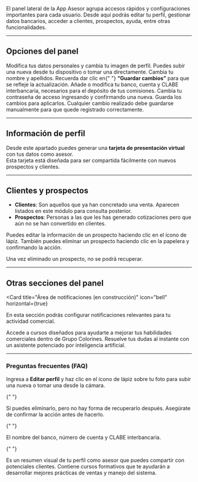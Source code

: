 El panel lateral de la App Asesor agrupa accesos rápidos y configuraciones importantes para cada usuario. Desde aquí podrás editar tu perfil, gestionar datos bancarios, acceder a clientes, prospectos, ayuda, entre otras funcionalidades.

---

## Opciones del panel

<Card title="Editar perfil" icon="user-pen" horizontal={true}>
  Modifica tus datos personales y cambia tu imagen de perfil. Puedes subir una
  nueva desde tu dispositivo o tomar una directamente.
</Card>

<Card title="Datos personales" icon="id-card" horizontal={true}>
  Cambia tu nombre y apellidos. Recuerda dar clic en{" "}
  <strong>“Guardar cambios”</strong> para que se refleje la actualización.
</Card>

<Card title="Datos bancarios" icon="building-columns" horizontal={true}>
  Añade o modifica tu banco, cuenta y CLABE interbancaria, necesarios para el
  depósito de tus comisiones.
</Card>

<Card title="Cambiar contraseña" icon="lock" horizontal={true}>
  Cambia tu contraseña de acceso ingresando y confirmando una nueva. Guarda los
  cambios para aplicarlos.
</Card>

<Info>
  Cualquier cambio realizado debe guardarse manualmente para que quede
  registrado correctamente.
</Info>

---

## Información de perfil

Desde este apartado puedes generar una **tarjeta de presentación virtual** con tus datos como asesor.  
Esta tarjeta está diseñada para ser compartida fácilmente con nuevos prospectos y clientes.

---

## Clientes y prospectos

- **Clientes**: Son aquellos que ya han concretado una venta. Aparecen listados en este módulo para consulta posterior.
- **Prospectos**: Personas a las que les has generado cotizaciones pero que aún no se han convertido en clientes.

<Check>
  Puedes editar la información de un prospecto haciendo clic en el ícono de
  lápiz.
</Check>

<Check>
  También puedes eliminar un prospecto haciendo clic en la papelera y
  confirmando la acción.
</Check>

<Note>Una vez eliminado un prospecto, no se podrá recuperar.</Note>

---

## Otras secciones del panel

<Card
  title="Área de notificaciones (en construcción)"
  icon="bell"
  horizontal={true}
>
  En esta sección podrás configurar notificaciones relevantes para tu actividad
  comercial.
</Card>

<Card title="College" icon="graduation-cap" horizontal={true}>
  Accede a cursos diseñados para ayudarte a mejorar tus habilidades comerciales
  dentro de Grupo Colorines.
</Card>

<Card title="Ayuda (IA)" icon="circle-question" horizontal={true}>
  Resuelve tus dudas al instante con un asistente potenciado por inteligencia
  artificial.
</Card>

---

### Preguntas frecuentes (FAQ)

<AccordionGroup type="multiple">
  <Accordion title="¿Cómo cambio mi imagen de perfil?">
    Ingresa a <strong>Editar perfil</strong> y haz clic en el ícono de lápiz sobre tu foto para subir una nueva o tomar una desde la cámara.
  </Accordion>

{" "}

<Accordion title="¿Puedo eliminar a un prospecto por error?">
  Sí puedes eliminarlo, pero no hay forma de recuperarlo después. Asegúrate de
  confirmar la acción antes de hacerlo.
</Accordion>

{" "}

<Accordion title="¿Qué datos son obligatorios en la sección de banco?">
  El nombre del banco, número de cuenta y CLABE interbancaria.
</Accordion>

{" "}

<Accordion title="¿Qué es la tarjeta de presentación?">
  Es un resumen visual de tu perfil como asesor que puedes compartir con
  potenciales clientes.
</Accordion>

  <Accordion title="¿Para qué sirve el módulo 'College'?">
    Contiene cursos formativos que te ayudarán a desarrollar mejores prácticas de ventas y manejo del sistema.
  </Accordion>
</AccordionGroup>
